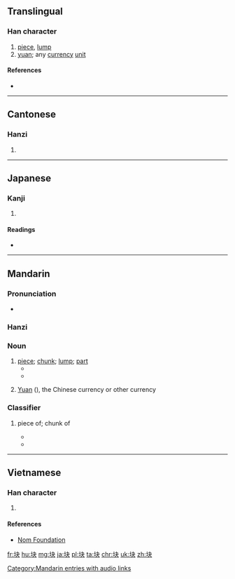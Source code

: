 {{also|kuai|塊}}
==Translingual==

===Han character===
{{Han char|rn=32|rad=土|as=04|sn=7|four=|canj=土木大 (GDK)|ids=⿰[[土]][[夬]]}}

# [[piece]], [[lump]]
# [[yuan]]; any [[currency]] [[unit]]

====References====
* {{Han ref|kx=0226.101|dkj=04948|dj=0461.110|hdz=10428.050|uh=5757|ud=22359}}

----

==Cantonese==

===Hanzi===
{{yue-hanzi|jyut=|y=faai3|tra=塊}}

# {{defn|lang=yue|sort=土04}}

----

==Japanese==

===Kanji===
{{ja-kanji|grade=|rs=土04}}

# {{defn|lang=ja|sort=土04}}

====Readings====
* {{ja-readings|on=[[かい]] (kai)|kun=}}

----

==Mandarin==

===Pronunciation===
* {{audio|zh-kuài.ogg|audio|lang=cmn}}

===Hanzi===
{{cmn-hanzi|tra=塊|pin=[[kuài]] ([[kuai4]])|wg=k'uai<sup>4</sup>}}

===Noun===
{{cmn-noun|s|sim=块|tra=塊|pin=kuài}}

# [[piece]]; [[chunk]]; [[lump]]; [[part]]
#* {{zh-usex|把 肉 切成 小 '''块'''。|Cut the meat into bite-sized '''pieces'''.|link=y}}
#*  {{zh-usex|它 被 割 成了 三 '''块'''。|It was cut into three '''parts'''.|link=y}} 	  
# {{context|colloquial|followed by {{zh-l|錢‎/钱}}|lang=cmn}} [[Yuan]] ({{zh-l|元}}), the Chinese currency or other currency
#: {{zh-usex|一 块钱|a yuan, a dollar|link=y}}

===Classifier===
{{cmn-cls|s|sim=块|tra=塊|pin=kuài}}

# {{n-g|classifier for piece of something (food, cloth, stone);}} piece of; chunk of
#* {{zh-usex|一 块 蛋糕|a piece of cake|link=y}}
#* {{zh-usex|一 块 木头|a piece of wood|link=y}}


[[Category:Mandarin entries with audio links]]

----

==Vietnamese==

===Han character===
{{vi-hantu|[[khối]]|rs=土04}}

# {{defn|lang=vi|sort=土04}}

====References====
*[http://nomfoundation.org/common/nom_details.php?codepoint=5757 Nom Foundation]

[[fr:块]]
[[hu:块]]
[[mg:块]]
[[ja:块]]
[[pl:块]]
[[ta:块]]
[[chr:块]]
[[uk:块]]
[[zh:块]]